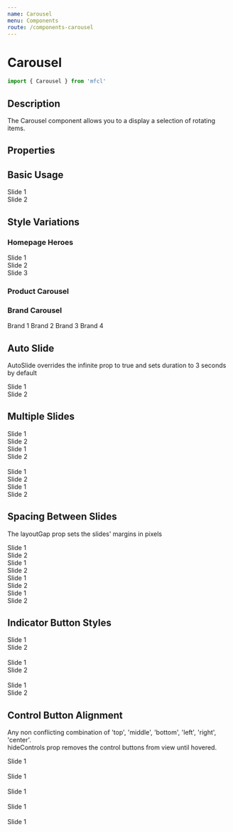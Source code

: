 ```yaml
---
name: Carousel
menu: Components
route: /components-carousel
---
```



# Carousel

```javascript
import { Carousel } from 'mfcl'
```

## Description

The Carousel component allows you to a display a selection of rotating items.

## Properties

<Props of={Carousel} />

## Basic Usage

<Playground> 
  <Carousel ariaLabel="one">
    <div style={{ backgroundColor: 'lavender' }}>Slide 1</div>
    <div style={{ backgroundColor: 'pink' }}>Slide 2</div>
  </Carousel>
</Playground>

## Style Variations

### Homepage Heroes

<Playground>
  <Carousel hideControls autoSlide duration={5000} ariaLabel="one">
    <div style={{ backgroundColor: 'lavender' }}>Slide 1</div>
    <div style={{ backgroundColor: 'pink' }}>Slide 2</div>
    <div style={{ backgroundColor: 'lightgreen' }}>Slide 3</div>
  </Carousel>
</Playground>

### Product Carousel

<Playground>
  <Carousel itemsToShow={3} layoutGap={5} infinite hideIndicators ariaLabel="one">
    <ProductCard
      brandImg="https://cdn.zeplin.io/5f10c55f15b5648d753636bf/assets/E1C61C66-6366-44A6-8F34-5D11764BC0C1.svg"
      productImg="https://i1.adis.ws/i/hmk/133558"
      title="Product 1"
      brand="Serta"
      size="Wumbo"
      discountPrice="2300"
      price="3500"
      matchPercentage="98"
      reviews="215"
      rating="4"
      style={{
        width: '100%'
      }}
    />
    <ProductCard
      brandImg="https://cdn.zeplin.io/5f10c55f15b5648d753636bf/assets/E1C61C66-6366-44A6-8F34-5D11764BC0C1.svg"
      productImg="https://i1.adis.ws/i/hmk/133558"
      title="Product 2"
      brand="Serta"
      size="Wumbo"
      discountPrice="5000"
      price="8500"
      matchPercentage="80"
      reviews="100"
      rating="5"
      style={{
        width: '100%'
      }}
    />
    <ProductCard
      brandImg="https://cdn.zeplin.io/5f10c55f15b5648d753636bf/assets/E1C61C66-6366-44A6-8F34-5D11764BC0C1.svg"
      productImg="https://i1.adis.ws/i/hmk/133558"
      title="Product 3"
      brand="Serta"
      size="Wumbo"
      discountPrice="700"
      price="1000"
      matchPercentage="100"
      reviews="10"
      rating="2"
      style={{
        width: '100%'
      }}
    />
  </Carousel>
</Playground>

### Brand Carousel

<Playground>
  <Carousel itemsToShow={4} layoutGap={5} infinite hideIndicators controlAlignment="top right" ariaLabel="one">
    <Panel rounded>
      <PanelItem>Brand 1</PanelItem>
    </Panel>
    <Panel rounded>
      <PanelItem>Brand 2</PanelItem>
    </Panel>
    <Panel rounded>
      <PanelItem>Brand 3</PanelItem>
    </Panel>
    <Panel rounded>
      <PanelItem>Brand 4</PanelItem>
    </Panel>
  </Carousel>
</Playground>

## Auto Slide 

AutoSlide overrides the infinite prop to true and sets duration to 3 seconds by default

<Playground>
  <Carousel autoSlide ariaLabel="one">
    <div style={{ backgroundColor: 'lavender' }}>Slide 1</div>
    <div style={{ backgroundColor: 'pink' }}>Slide 2</div>
  </Carousel>
</Playground>

## Multiple Slides 

<Playground>
  <Carousel itemsToShow={2} ariaLabel="one">
    <div style={{ backgroundColor: 'lavender' }}>Slide 1</div>
    <div style={{ backgroundColor: 'pink' }}>Slide 2</div>
    <div style={{ backgroundColor: 'lightgreen' }}>Slide 1</div>
    <div style={{ backgroundColor: 'lightblue' }}>Slide 2</div>
  </Carousel>
  <br/>
  <Carousel infinite itemsToShow={3}>
    <div style={{ backgroundColor: 'lavender' }}>Slide 1</div>
    <div style={{ backgroundColor: 'pink' }}>Slide 2</div>
    <div style={{ backgroundColor: 'lightgreen' }}>Slide 1</div>
    <div style={{ backgroundColor: 'lightblue' }}>Slide 2</div>
  </Carousel>
</Playground>

## Spacing Between Slides

The layoutGap prop sets the slides' margins in pixels

<Playground>
  <Carousel itemsToShow={2} layoutGap={20} ariaLabel="one">
    <div style={{ backgroundColor: 'lavender' }}>Slide 1</div>
    <div style={{ backgroundColor: 'pink' }}>Slide 2</div>
    <div style={{ backgroundColor: 'lightgreen' }}>Slide 1</div>
    <div style={{ backgroundColor: 'lightblue' }}>Slide 2</div>
  </Carousel>

  <Carousel infinite itemsToShow={2} layoutGap={5} ariaLabel="one">
    <div style={{ backgroundColor: 'lavender' }}>Slide 1</div>
    <div style={{ backgroundColor: 'pink' }}>Slide 2</div>
    <div style={{ backgroundColor: 'lightgreen' }}>Slide 1</div>
    <div style={{ backgroundColor: 'lightblue' }}>Slide 2</div>
  </Carousel>
</Playground>

## Indicator Button Styles

<Playground>
  <Carousel indicatorStyle="round" ariaLabel="one">
    <div style={{ backgroundColor: 'lavender' }}>Slide 1</div>
    <div style={{ backgroundColor: 'pink' }}>Slide 2</div>
  </Carousel>
  <br/>
  <Carousel indicatorStyle="bar" ariaLabel="one">
    <div style={{ backgroundColor: 'lavender' }}>Slide 1</div>
    <div style={{ backgroundColor: 'pink' }}>Slide 2</div>
  </Carousel>
  <br />
  <Carousel hideIndicators ariaLabel="one">
    <div style={{ backgroundColor: 'lavender' }}>Slide 1</div>
    <div style={{ backgroundColor: 'pink' }}>Slide 2</div>
  </Carousel>
</Playground>

## Control Button Alignment

Any non conflicting combination of 'top', 'middle', 'bottom', 'left', 'right', 'center'.  
hideControls prop removes the control buttons from view until hovered.

<Playground>
  <Carousel controlAlignment="top center" ariaLabel="one">
    <div style={{ backgroundColor: 'lavender' }}>Slide 1</div>
  </Carousel>
  <br/>
  <Carousel controlAlignment="middle apart" ariaLabel="one">
    <div style={{ backgroundColor: 'lavender' }}>Slide 1</div>
  </Carousel>
  <br />
  <Carousel controlAlignment="apart" ariaLabel="one">
    <div style={{ backgroundColor: 'lavender' }}>Slide 1</div>
  </Carousel>
  <br />
  <Carousel controlAlignment="bottom right" ariaLabel="one">
    <div style={{ backgroundColor: 'lavender' }}>Slide 1</div>
  </Carousel>
  <br />
  <Carousel hideControls ariaLabel="one">
    <div style={{ backgroundColor: 'lavender' }}>Slide 1</div>
  </Carousel>
</Playground>


